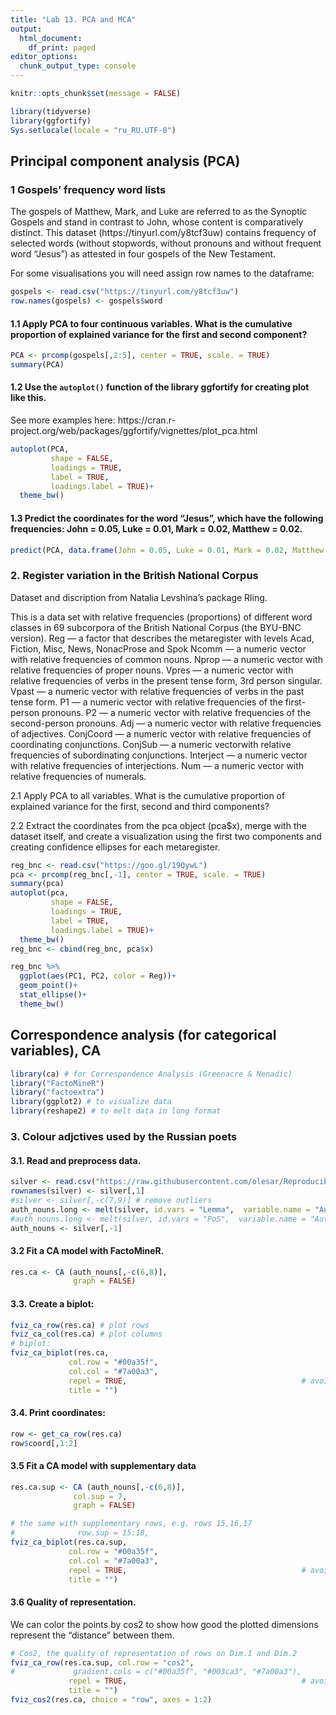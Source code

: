 ```yaml
---
title: "Lab 13. PCA and MCA"
output:
  html_document:
    df_print: paged
editor_options:
  chunk_output_type: console
---
```


```r
knitr::opts_chunk$set(message = FALSE)
```

```r
library(tidyverse)
library(ggfortify)
Sys.setlocale(locale = "ru_RU.UTF-8")
```

## Principal component analysis (PCA)

### 1 Gospels' frequency word lists 

The gospels of Matthew, Mark, and Luke are referred to as the Synoptic Gospels and stand in contrast to John, whose content is comparatively distinct. This dataset (https://tinyurl.com/y8tcf3uw) contains frequency of selected words (without stopwords, without pronouns and without frequent word "Jesus") as attested in four gospels of the New Testament.

For some visualisations you will need assign row names to the dataframe:

```r
gospels <- read.csv("https://tinyurl.com/y8tcf3uw")
row.names(gospels) <- gospels$word
```

#### 1.1 Apply PCA to four continuous variables. What is the cumulative proportion of explained variance for the first and second component?

```r
PCA <- prcomp(gospels[,2:5], center = TRUE, scale. = TRUE)
summary(PCA)
```

#### 1.2 Use the `autoplot()` function of the library ggfortify for creating plot like this. 
See more examples here: https://cran.r-project.org/web/packages/ggfortify/vignettes/plot_pca.html

```r
autoplot(PCA,
         shape = FALSE,
         loadings = TRUE,
         label = TRUE,
         loadings.label = TRUE)+
  theme_bw()
```

#### 1.3 Predict the coordinates for the word "Jesus", which have the following frequencies: John = 0.05, Luke = 0.01, Mark = 0.02, Matthew = 0.02.

```r
predict(PCA, data.frame(John = 0.05, Luke = 0.01, Mark = 0.02, Matthew = 0.02))
```


### 2. Register variation in the British National Corpus

Dataset and discription from Natalia Levshina’s package Rling. 

This is a data set with relative frequencies (proportions) of different word classes in 69 subcorpora of the British National Corpus (the BYU-BNC version).
    Reg — a factor that describes the metaregister with levels Acad, Fiction, Misc, News, NonacProse and Spok
    Ncomm — a numeric vector with relative frequencies of common nouns.
    Nprop — a numeric vector with relative frequencies of proper nouns.
    Vpres — a numeric vector with relative frequencies of verbs in the present tense form, 3rd person singular.
    Vpast — a numeric vector with relative frequencies of verbs in the past tense form.
    P1 — a numeric vector with relative frequencies of the first-person pronouns.
    P2 — a numeric vector with relative frequencies of the second-person pronouns.
    Adj — a numeric vector with relative frequencies of adjectives.
    ConjCoord — a numeric vector with relative frequencies of coordinating conjunctions.
    ConjSub — a numeric vectorwith relative frequencies of subordinating conjunctions.
    Interject — a numeric vector with relative frequencies of interjections.
    Num — a numeric vector with relative frequencies of numerals.

2.1 Apply PCA to all variables. What is the cumulative proportion of explained variance for the first, second and third components?

2.2 Extract the coordinates from the pca object (pca$x), merge with the dataset itself, and create a visualization using the first two components and creating confidence ellipses for each metaregister.

```r
reg_bnc <- read.csv("https://goo.gl/19QywL")
pca <- prcomp(reg_bnc[,-1], center = TRUE, scale. = TRUE)
summary(pca)
autoplot(pca,
         shape = FALSE,
         loadings = TRUE,
         label = TRUE,
         loadings.label = TRUE)+
  theme_bw()
reg_bnc <- cbind(reg_bnc, pca$x)

reg_bnc %>% 
  ggplot(aes(PC1, PC2, color = Reg))+
  geom_point()+
  stat_ellipse()+
  theme_bw()
```

## Correspondence analysis (for categorical variables), CA

```r
library(ca) # for Correspondence Analysis (Greenacre & Nenadic)
library("FactoMineR")
library("factoextra")
library(ggplot2) # to visualize data
library(reshape2) # to melt data in long format
```

### 3. Colour adjctives used by the Russian poets

#### 3.1. Read and preprocess data.

```r
silver <- read.csv("https://raw.githubusercontent.com/olesar/Reproducible-Research/master/freq_poet/authors_Acolor2_dataset.txt", sep="\t")
rownames(silver) <- silver[,1]
#silver <- silver[,-c(7,9)] # remove outliers
auth_nouns.long <- melt(silver, id.vars = "Lemma",  variable.name = "Author", value.name = "F")
#auth_nouns.long <- melt(silver, id.vars = "PoS",  variable.name = "Author", value.name = "F")
auth_nouns <- silver[,-1]
```


#### 3.2 Fit a CA model with FactoMineR.

```r
res.ca <- CA (auth_nouns[,-c(6,8)], 
              graph = FALSE)  
```

#### 3.3. Create a biplot:

```r
fviz_ca_row(res.ca) # plot rows
fviz_ca_col(res.ca) # plot columns
# biplot:
fviz_ca_biplot(res.ca, 
             col.row = "#00a35f",
             col.col = "#7a00a3",
             repel = TRUE,                                       # avoid overlap
             title = "")
```

#### 3.4. Print coordinates:

```r
row <- get_ca_row(res.ca)
row$coord[,1:2]
```

#### 3.5 Fit a CA model with supplementary data

```r
res.ca.sup <- CA (auth_nouns[,-c(6,8)], 
              col.sup = 7,
              graph = FALSE)  

# the same with supplementary rows, e.g. rows 15,16,17
#              row.sup = 15:18, 
fviz_ca_biplot(res.ca.sup, 
             col.row = "#00a35f",
             col.col = "#7a00a3",
             repel = TRUE,                                       # avoid overlap
             title = "")

```

#### 3.6 Quality of representation.

We can color the points by cos2 to show how good the plotted dimensions represent the "distance" between them.

```r
# Cos2, the quality of representation of rows on Dim.1 and Dim.2
fviz_ca_row(res.ca.sup, col.row = "cos2",
#             gradient.cols = c("#00a35f", "#003ca3", "#7a00a3"), 
             repel = TRUE,                                       # avoid overlap
             title = "")                                         
fviz_cos2(res.ca, choice = "row", axes = 1:2)

```

